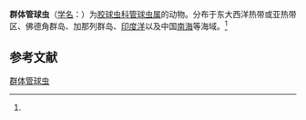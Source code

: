 {{Speciesbox
| name = 群体管球虫
| status = 
| status_system = 
| image = 
| genus = Siphonosphaera
| species = socialis
| authority = ([[恩斯特·海克尔|Haeckel]], 1887)<ref name='id8993'>{{cite web| url =http://www.bioinfo.cn/db05/BjdwSpecies.php?action=view&id=8993| title =群体管球虫| work =《中国动物物种编目数据库》| publisher =中国科学院微生物研究所| author =中国科学院动物研究所| accessdate =2009-04-16| deadurl =yes| archiveurl =https://web.archive.org/web/20160305055939/http://www.bioinfo.cn/db05/BjdwSpecies.php?action=view&id=8993| archivedate =2016-03-05}}</ref>
}}

'''群体管球虫'''（[[学名|学名]]：{{lang|la|''Siphonosphaera socialis''}}）为[[胶球虫科|胶球虫科]][[管球虫属|管球虫属]]的动物。分布于东大西洋热带或亚热带区、佛德角群岛、加那列群岛、[[印度洋|印度洋]]以及中国[[南海|南海]]等海域。<ref name='id8993'/>

== 参考文献 ==
{{reflist}}

{{Wikispecies|Siphonosphaera socialis}}
{{Taxonbar|from=Q15226439}}

[[Category:管球虫属|群体管球虫]]


{{放射虫小作品}}